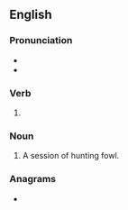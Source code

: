==English==

===Pronunciation===
* {{IPA|/ˈfaʊlɪŋ/|lang=en}}
* {{homophones|fouling|lang=en}}

===Verb===
{{head|en|present participle}}

# {{present participle of|fowl|lang=en|nocat=1}}

===Noun===
{{en-noun}}

# A session of hunting fowl.

===Anagrams===
* {{anagrams|en|Wilfong|flowing|folwing|wolfing}}